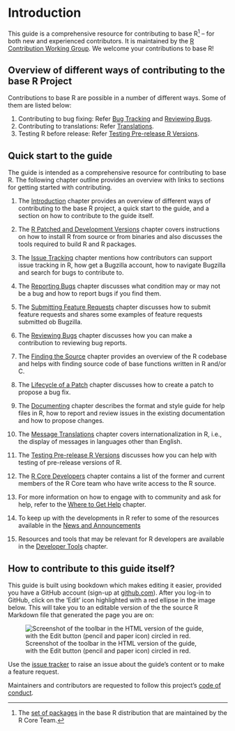 # Introduction

This guide is a comprehensive resource for contributing to base R^[The [set of packages](https://cran.r-project.org/doc/FAQ/R-FAQ.html#Add_002don-packages-in-R) in the base R distribution that are maintained by the R Core Team.] – for both new and experienced contributors. It is maintained by the [R Contribution Working Group](/working-group). We welcome your contributions to base R!

## Overview of different ways of contributing to the base R Project

Contributions to base R are possible in a number of different ways. Some of them are listed below:

1. Contributing to bug fixing: Refer [Bug Tracking](#BugTrack) and [Reviewing Bugs](#ReviewBugs).
2. Contributing to translations: Refer [Translations](#).
3. Testing R before release: Refer [Testing Pre-release R Versions](#TestRVer).

<!-- TODO(Saranjeet): Refer Contributing to R tutorial -->
<!-- TODO(Saranjeet): Welcome to Bug BBQ slides -->
<!-- TODO(Saranjeet): README on Bug BBQ repo -->

## Quick start to the guide

The guide is intended as a comprehensive resource for contributing to base R. The following chapter outline provides an overview with links to sections for getting started with contributing.

1. The [Introduction](#Introduction) chapter provides an overview of different ways of contributing to the base R project, a quick start to the guide, and a section on how to contribute to the guide itself.

2. The [R Patched and Development Versions](##GetStart) chapter covers instructions on how to install R from source or from binaries and also discusses the tools required to build R and R packages.

3. The [Issue Tracking](#IssueTrack) chapter mentions how contributors can support issue tracking in R, how get a Bugzilla account, how to navigate Bugzilla and search for bugs to contribute to.

4. The [Reporting Bugs](#ReportingBugs) chapter discusses what condition may or may not be a bug and how to report bugs if you find them.

5. The [Submitting Feature Requests](#FeatureRequests) chapter discusses how to submit feature requests and shares some examples of feature requests submitted ob Bugzilla.

6. The [Reviewing Bugs](#ReviewBugs) chapter discusses how you can make a contribution to reviewing bug reports.

6. The [Finding the Source](#FindSource) chapter provides an overview of the R codebase and helps with finding source code of base functions written in R and/or C.

7. The [Lifecycle of a Patch](#FixBug) chapter discusses how to create a patch to propose a bug fix.

8. The [Documenting](#Doc) chapter describes the format and style guide for help files in R, how to report and review issues in the existing documentation and how to propose changes.

9. The [Message Translations](#MessageTranslations) chapter covers internationalization in R, i.e., the display of messages in languages other than English.

10. The [Testing Pre-release R Versions](#TestRVer) discusses how you can help with testing of pre-release versions of R.

11. The [R Core Developers](#CoreDev) chapter contains a list of the former and current members of the R Core team who have write access to the R source.

12. For more information on how to engage with to community and ask for help, refer to the [Where to Get Help](#WhereToGetHelp) chapter.

13. To keep up with the developments in R refer to some of the resources available in the [News and Announcements](#News)

14. Resources and tools that may be relevant for R developers are available in the [Developer Tools](#DevTools) chapter.

## How to contribute to this guide itself? {#how-to-contribute-to-this-guide}

This guide is built using bookdown which makes editing it easier, provided you have a GitHub account (sign-up at [github.com](https://github.com/)). After you log-in to GitHub, click on the ‘Edit’ icon highlighted with a red ellipse in the image below. This will take you to an editable version of the the source R Markdown file that generated the page you are on:

![Screenshot of the toolbar in the HTML version of the guide, with the Edit button (pencil and paper icon) circled in red.](img/edit_icon.png)

Use the [issue tracker](https://github.com/r-devel/rdevguide/issues) to raise an issue about the guide’s content or to make a feature request.

Maintainers and contributors are requested to follow this project's [code of conduct](https://github.com/r-devel/rdevguide/blob/main/CONDUCT.md).

